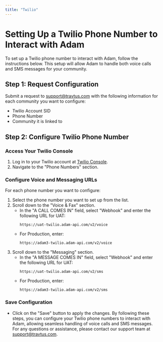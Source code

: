 ```yaml
---
title: "Twilio"
---
```


# Setting Up a Twilio Phone Number to Interact with Adam
To set up a Twilio phone number to interact with Adam, follow the instructions below. This setup will allow Adam to handle both voice calls and SMS messages for your community.
## Step 1: Request Configuration
Submit a request to [support@travtus.com](mailto:support@travtus.com) with the following information for each community you want to configure:
- Twilio Account SID
- Phone Number
- Community it is linked to
## Step 2: Configure Twilio Phone Number
### Access Your Twilio Console
1. Log in to your Twilio account at [Twilio Console](https://www.twilio.com/console).
2. Navigate to the "Phone Numbers" section.
### Configure Voice and Messaging URLs
For each phone number you want to configure:
1. Select the phone number you want to set up from the list.
2. Scroll down to the "Voice & Fax" section.
   - In the "A CALL COMES IN" field, select "Webhook" and enter the following URL for UAT:
     ```
     https://uat-twilio.adam-api.com/v2/voice
     ```
   - For Production, enter:
     ```
     https://adam3-twilio.adam-api.com/v2/voice
     ```
3. Scroll down to the "Messaging" section.
   - In the "A MESSAGE COMES IN" field, select "Webhook" and enter the following URL for UAT:
     ```
     https://uat-twilio.adam-api.com/v2/sms
     ```
   - For Production, enter:
     ```
     https://adam3-twilio.adam-api.com/v2/sms
     ```
### Save Configuration
- Click on the "Save" button to apply the changes.
By following these steps, you can configure your Twilio phone numbers to interact with Adam, allowing seamless handling of voice calls and SMS messages.
For any questions or assistance, please contact our support team at [support@travtus.com](mailto:support@travtus.com).